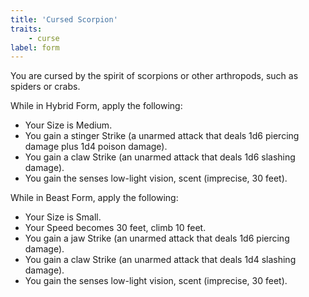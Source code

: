 ```yaml
---
title: 'Cursed Scorpion'
traits:
    - curse
label: form
---
```


You are cursed by the spirit of scorpions or other arthropods, such as spiders or crabs.

While in Hybrid Form, apply the following:

-   Your Size is Medium.
-   You gain a stinger Strike (a unarmed attack that deals 1d6 piercing damage plus 1d4 poison damage).
-   You gain a claw Strike (an unarmed attack that deals 1d6 slashing damage).
-   You gain the senses low-light vision, scent (imprecise, 30 feet).

While in Beast Form, apply the following:

-   Your Size is Small.
-   Your Speed becomes 30 feet, climb 10 feet.
-   You gain a jaw Strike (an unarmed attack that deals 1d6 piercing damage).
-   You gain a claw Strike (an unarmed attack that deals 1d4 slashing damage).
-   You gain the senses low-light vision, scent (imprecise, 30 feet).